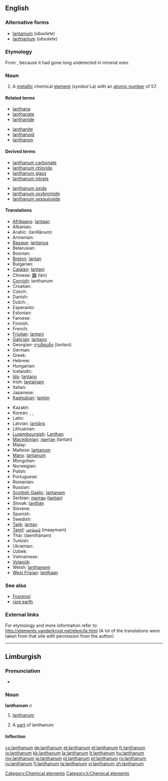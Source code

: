 {{wikipedia}}
==English==

{{elements|La|barium|Ba|cerium|Ce}}

===Alternative forms===
* [[lantanium]] (''obsolete'')
* [[lanthanium]] (''obsolete'')

===Etymology===
From {{etyl|grc|en}} {{term|λανθάνω||escape notice|lang=grc}}, because it had gone long undetected in mineral ores.

===Noun===
{{en-noun|-}}

# A [[metallic]] chemical [[element]] (''symbol'' La) with an [[atomic number]] of 57.

====Related terms====
{{rel-top|terms related to lanthanum}}
* [[lanthana]]
* [[lanthanate]]
* [[lanthanide]]
{{rel-mid}}
* [[lanthanite]]
* [[lanthanoid]]
* [[lanthanon]]
{{rel-bottom}}

====Derived terms====
{{rel-top|terms derived from lanthanum}}
* [[lanthanum carbonate]]
* [[lanthanum chloride]]
* [[lanthanum glass]]
* [[lanthanum nitrate]]
{{rel-mid}}
* [[lanthanum oxide]]
* [[lanthanum oxybromide]]
* [[lanthanum sesquioxide]]
{{rel-bottom}}

====Translations====
{{trans-top|metallic element}}
* [[Afrikaans]]: [[lantaan]]
* Albanian: {{t-|sq|lantan|xs=Albanian}}
* Arabic: {{Arab|[[لنثانوم]]}} (lanθānum) {{m}}
* Armenian: {{t|hy|լանթան|tr=lantʿan}}
* [[Basque]]: [[lantanoa]]
* Belarusian: {{t-|be|лантан|m|tr=lantán|xs=Belarusian}}
* Bosnian: {{t-|bs|lantan}}
* [[Breton]]: [[lantan]]
* Bulgarian: {{t-|bg|лантан|m|tr=lantán}}
* [[Catalan]]: [[lantani]]
* Chinese: [[鑭]] (làn)
* [[Cornish]]: lanthanum
* Croatian: {{t+|hr|lantan}}
* Czech: {{t+|cs|lanthan}}
* Danish: {{t-|da|lanthan}}
* Dutch: {{t+|nl|lanthaan|n}}, {{t+|nl|lanthanium|n}}
* Esperanto: {{t-|eo|lantano|xs=Esperanto}}
* Estonian: {{t-|et|lantaan}}
* Faroese: {{t-|fo|lanthan|xs=Faroese}}
* Finnish: {{t+|fi|lantaani}}
* French: {{t+|fr|lanthane|m}}
* [[Friulian]]: [[lantani]]
* [[Galician]]: [[lantano]]
* Georgian: [[ლანთანი]] (lantani)
* German: {{t+|de|Lanthan|n}}
* Greek: {{t+|el|λανθάνιο|n|tr=lanthánio}}
* Hebrew: {{t+|he|לנתן|tr=lantán}}
* Hungarian: {{t+|hu|lantán}}
* Icelandic: {{t|is|lanþan}}
* [[Ido]]: [[lantano]]
* Irish: [[lantainam]]
* Italian: {{t+|it|lantanio|m}}
* Japanese: {{t+|ja|ランタン|tr=rantan}}
* [[Kashubian]]: [[lantón]]
{{trans-mid}}
* Kazakh: {{t-|kk|лантан|tr=lantan|sc=Cyrl|xs=Kazakh}}
* Korean: {{t|ko|란탄|tr=rantan|sc=Kore}},  {{t|ko|란타늄|tr=rantanyum|sc=Kore}},  {{t|ko|란타넘|tr=rantaneom|sc=Kore}}
* Latin: {{t+|la|lanthanum}}
* Latvian: [[lantāns]]
* Lithuanian: {{t+|lt|lantanas|xs=Lithuanian}}
* [[Luxembourgish]]: [[Lanthan]]
* [[Macedonian]]: [[лантан]] (lantán) {{m}}
* Malay: {{t-|ms|lanthanum|xs=Malay}}
* Maltese: [[lantanum]]
* [[Manx]]: [[lantanum]]
* Mongolian: {{t-|mn|лантан|tr=lantan|sc=Cyrl|xs=Mongolian}}
* Norwegian: {{t-|no|lantan}}
* Polish: {{t+|pl|lantan|m}}
* Portuguese: {{t+|pt|lantânio|m}}
* Romanian: {{t+|ro|lantan|n}}
* Russian: {{t+|ru|лантан|m|tr=lantán}}
* [[Scottish Gaelic]]: [[lantanam]]
* Serbian: [[лантан]] ([[lantan]]) {{m}}
* Slovak: [[lanthán]]
* Slovene: {{t+|sl|lantan}}
* Spanish: {{t+|es|lantano|m}}
* Swedish: {{t+|sv|lantan}}
* [[Tajik]]: [[lantan]]
* [[Tamil]]: [[மாய்மம்]] (maaymam)
* Thai: {{Thai|[[แลนทานัม]]}} (laenthānam)
* Turkish: {{t+|tr|lantan}}
* Ukrainian: {{t-|uk|лантан|m|tr=lantán|xs=Ukrainian}}
* Uzbek: {{t-|uz|лантан|tr=lantan|sc=Cyrl|xs=Uzbek}}
* Vietnamese: {{t-|vi|lantan|xs=Vietnamese}}
* [[Volapük]]: {{t|vo|lantanin}}
* Welsh: [[lanthanwm]]
* [[West Frisian]]: [[lanthaan]]
{{trans-bottom}}

===See also===
* [[Fosrenol]]
* [[rare earth]]

===External links===
For etymology and more information refer to:
http://elements.vanderkrogt.net/elem/la.html
(A lot of the translations were taken from that site with permission from the author)

----

==Limburgish==

===Pronunciation===
* {{IPA|[lɑ˧nˈðaː˨nɔ˧m]|lang=li}}

===Noun===
'''lanthanum''' ''n''

# {{uncountable|lang=li}} [[lanthanum#English|lanthanum]]
# A [[part]] of lanthanum

====Inflection====
{{li-noun-um|lanthan}}

[[Category:Chemical elements]]
[[Category:li:Chemical elements]]

[[cs:lanthanum]]
[[de:lanthanum]]
[[et:lanthanum]]
[[el:lanthanum]]
[[fr:lanthanum]]
[[io:lanthanum]]
[[kk:lanthanum]]
[[la:lanthanum]]
[[lt:lanthanum]]
[[hu:lanthanum]]
[[my:lanthanum]]
[[ja:lanthanum]]
[[pl:lanthanum]]
[[pt:lanthanum]]
[[ro:lanthanum]]
[[ru:lanthanum]]
[[fi:lanthanum]]
[[ta:lanthanum]]
[[vi:lanthanum]]
[[zh:lanthanum]]
